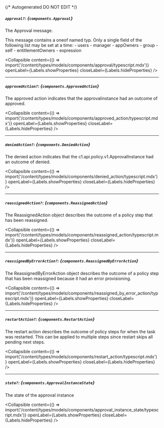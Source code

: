 {/* Autogenerated DO NOT EDIT  */}

##### `approval?`: *{`components.Approval`}*
The Approval message.

This message contains a oneof named typ. Only a single field of the following list may be set at a time:
  \- users
  \- manager
  \- appOwners
  \- group
  \- self
  \- entitlementOwners
  \- expression


<Collapsible content={() => import('/content/types/models/components/approval/typescript.mdx')} openLabel={Labels.showProperties} closeLabel={Labels.hideProperties} />


---
##### `approvedAction?`: *{`components.ApprovedAction`}*
The approved action indicates that the approvalinstance had an outcome of approved.

<Collapsible content={() => import('/content/types/models/components/approved_action/typescript.mdx')} openLabel={Labels.showProperties} closeLabel={Labels.hideProperties} />


---
##### `deniedAction?`: *{`components.DeniedAction`}*
The denied action indicates that the c1.api.policy.v1.ApprovalInstance had an outcome of denied.

<Collapsible content={() => import('/content/types/models/components/denied_action/typescript.mdx')} openLabel={Labels.showProperties} closeLabel={Labels.hideProperties} />


---
##### `reassignedAction?`: *{`components.ReassignedAction`}*
The ReassignedAction object describes the outcome of a policy step that has been reassigned.

<Collapsible content={() => import('/content/types/models/components/reassigned_action/typescript.mdx')} openLabel={Labels.showProperties} closeLabel={Labels.hideProperties} />


---
##### `reassignedByErrorAction?`: *{`components.ReassignedByErrorAction`}*
The ReassignedByErrorAction object describes the outcome of a policy step that has been reassigned because it had an error provisioning.

<Collapsible content={() => import('/content/types/models/components/reassigned_by_error_action/typescript.mdx')} openLabel={Labels.showProperties} closeLabel={Labels.hideProperties} />


---
##### `restartAction?`: *{`components.RestartAction`}*
The restart action describes the outcome of policy steps for when the task was restarted. This can be applied to multiple steps since restart skips all pending next steps.

<Collapsible content={() => import('/content/types/models/components/restart_action/typescript.mdx')} openLabel={Labels.showProperties} closeLabel={Labels.hideProperties} />


---
##### `state?`: *{`components.ApprovalInstanceState`}*
The state of the approval instance

<Collapsible content={() => import('/content/types/models/components/approval_instance_state/typescript.mdx')} openLabel={Labels.showProperties} closeLabel={Labels.hideProperties} />



